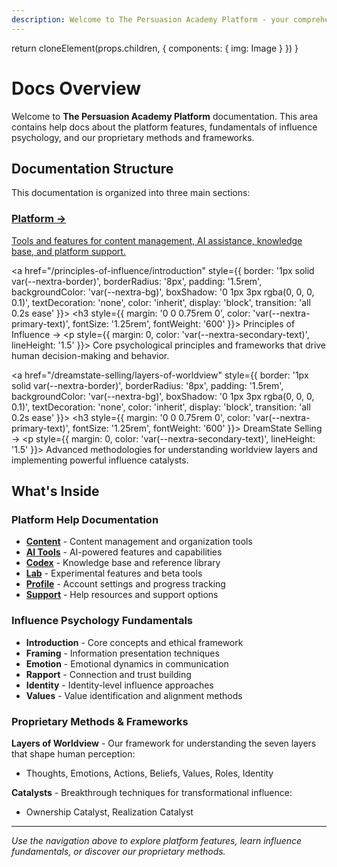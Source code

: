 ```yaml
---
description: Welcome to The Persuasion Academy Platform - your comprehensive resource for mastering influence, persuasion, and ethical selling techniques.
---
```



  return cloneElement(props.children, {
    components: {
      img: Image
    }
  })
}

# Docs Overview

Welcome to **The Persuasion Academy Platform** documentation. This area contains help docs about the platform features, fundamentals of influence psychology, and our proprietary methods and frameworks.

## Documentation Structure

This documentation is organized into three main sections:

<div style={{
  display: 'grid',
  gridTemplateColumns: 'repeat(3, 1fr)',
  gap: '1.5rem',
  margin: '2rem 0'
}}>
  <a href="/docs/content" style={{
    border: '1px solid var(--nextra-border)',
    borderRadius: '8px',
    padding: '1.5rem',
    backgroundColor: 'var(--nextra-bg)',
    boxShadow: '0 1px 3px rgba(0, 0, 0, 0.1)',
    textDecoration: 'none',
    color: 'inherit',
    display: 'block',
    transition: 'all 0.2s ease'
  }}>
    <h3 style={{ margin: '0 0 0.75rem 0', color: 'var(--nextra-primary-text)', fontSize: '1.25rem', fontWeight: '600' }}>
      Platform →
    </h3>
    <p style={{ margin: 0, color: 'var(--nextra-secondary-text)', lineHeight: '1.5' }}>
      Tools and features for content management, AI assistance, knowledge base, and platform support.
    </p>
  </a>

  <a href="/principles-of-influence/introduction" style={{
    border: '1px solid var(--nextra-border)',
    borderRadius: '8px',
    padding: '1.5rem',
    backgroundColor: 'var(--nextra-bg)',
    boxShadow: '0 1px 3px rgba(0, 0, 0, 0.1)',
    textDecoration: 'none',
    color: 'inherit',
    display: 'block',
    transition: 'all 0.2s ease'
  }}>
    <h3 style={{ margin: '0 0 0.75rem 0', color: 'var(--nextra-primary-text)', fontSize: '1.25rem', fontWeight: '600' }}>
      Principles of Influence →
    </h3>
    <p style={{ margin: 0, color: 'var(--nextra-secondary-text)', lineHeight: '1.5' }}>
      Core psychological principles and frameworks that drive human decision-making and behavior.
    </p>
  </a>

  <a href="/dreamstate-selling/layers-of-worldview" style={{
    border: '1px solid var(--nextra-border)',
    borderRadius: '8px',
    padding: '1.5rem',
    backgroundColor: 'var(--nextra-bg)',
    boxShadow: '0 1px 3px rgba(0, 0, 0, 0.1)',
    textDecoration: 'none',
    color: 'inherit',
    display: 'block',
    transition: 'all 0.2s ease'
  }}>
    <h3 style={{ margin: '0 0 0.75rem 0', color: 'var(--nextra-primary-text)', fontSize: '1.25rem', fontWeight: '600' }}>
      DreamState Selling →
    </h3>
    <p style={{ margin: 0, color: 'var(--nextra-secondary-text)', lineHeight: '1.5' }}>
      Advanced methodologies for understanding worldview layers and implementing powerful influence catalysts.
    </p>
  </a>
</div>

## What's Inside

### Platform Help Documentation
- **[Content](/docs/content)** - Content management and organization tools
- **[AI Tools](/docs/ai-tools)** - AI-powered features and capabilities  
- **[Codex](/docs/codex)** - Knowledge base and reference library
- **[Lab](/docs/lab)** - Experimental features and beta tools
- **[Profile](/docs/profile)** - Account settings and progress tracking
- **[Support](/docs/support)** - Help resources and support options

### Influence Psychology Fundamentals
- **Introduction** - Core concepts and ethical framework
- **Framing** - Information presentation techniques
- **Emotion** - Emotional dynamics in communication
- **Rapport** - Connection and trust building
- **Identity** - Identity-level influence approaches
- **Values** - Value identification and alignment methods

### Proprietary Methods & Frameworks

**Layers of Worldview** - Our framework for understanding the seven layers that shape human perception:
- Thoughts, Emotions, Actions, Beliefs, Values, Roles, Identity

**Catalysts** - Breakthrough techniques for transformational influence:
- Ownership Catalyst, Realization Catalyst

---

*Use the navigation above to explore platform features, learn influence fundamentals, or discover our proprietary methods.* 